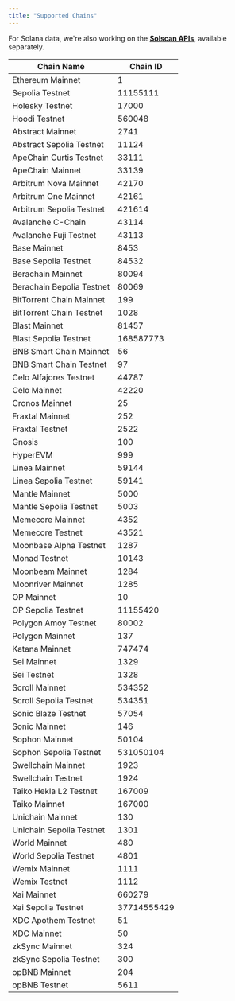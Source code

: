 ```yaml
---
title: "Supported Chains"
---
```


For Solana data, we're also working on the [**Solscan APIs**](https://solscan.io/apis), available separately.

| Chain Name                | Chain ID    |
| ------------------------- | ----------- |
| Ethereum Mainnet          | 1           |
| Sepolia Testnet           | 11155111    |
| Holesky Testnet           | 17000       |
| Hoodi Testnet             | 560048      |
| Abstract Mainnet          | 2741        |
| Abstract Sepolia Testnet  | 11124       |
| ApeChain Curtis Testnet   | 33111       |
| ApeChain Mainnet          | 33139       |
| Arbitrum Nova Mainnet     | 42170       |
| Arbitrum One Mainnet      | 42161       |
| Arbitrum Sepolia Testnet  | 421614      |
| Avalanche C-Chain         | 43114       |
| Avalanche Fuji Testnet    | 43113       |
| Base Mainnet              | 8453        |
| Base Sepolia Testnet      | 84532       |
| Berachain Mainnet         | 80094       |
| Berachain Bepolia Testnet | 80069       |
| BitTorrent Chain Mainnet  | 199         |
| BitTorrent Chain Testnet  | 1028        |
| Blast Mainnet             | 81457       |
| Blast Sepolia Testnet     | 168587773   |
| BNB Smart Chain Mainnet   | 56          |
| BNB Smart Chain Testnet   | 97          |
| Celo Alfajores Testnet    | 44787       |
| Celo Mainnet              | 42220       |
| Cronos Mainnet            | 25          |
| Fraxtal Mainnet           | 252         |
| Fraxtal Testnet           | 2522        |
| Gnosis                    | 100         |
| HyperEVM                  | 999         |
| Linea Mainnet             | 59144       |
| Linea Sepolia Testnet     | 59141       |
| Mantle Mainnet            | 5000        |
| Mantle Sepolia Testnet    | 5003        |
| Memecore Mainnet          | 4352        |
| Memecore Testnet          | 43521       |
| Moonbase Alpha Testnet    | 1287        |
| Monad Testnet             | 10143       |
| Moonbeam Mainnet          | 1284        |
| Moonriver Mainnet         | 1285        |
| OP Mainnet                | 10          |
| OP Sepolia Testnet        | 11155420    |
| Polygon Amoy Testnet      | 80002       |
| Polygon Mainnet           | 137         |
| Katana Mainnet            | 747474      |
| Sei Mainnet               | 1329        |
| Sei Testnet               | 1328        |
| Scroll Mainnet            | 534352      |
| Scroll Sepolia Testnet    | 534351      |
| Sonic Blaze Testnet       | 57054       |
| Sonic Mainnet             | 146         |
| Sophon Mainnet            | 50104       |
| Sophon Sepolia Testnet    | 531050104   |
| Swellchain Mainnet        | 1923        |
| Swellchain Testnet        | 1924        |
| Taiko Hekla L2 Testnet    | 167009      |
| Taiko Mainnet             | 167000      |
| Unichain Mainnet          | 130         |
| Unichain Sepolia Testnet  | 1301        |
| World Mainnet             | 480         |
| World Sepolia Testnet     | 4801        |
| Wemix Mainnet             | 1111        |
| Wemix Testnet             | 1112        |
| Xai Mainnet               | 660279      |
| Xai Sepolia Testnet       | 37714555429 |
| XDC Apothem Testnet       | 51          |
| XDC Mainnet               | 50          |
| zkSync Mainnet            | 324         |
| zkSync Sepolia Testnet    | 300         |
| opBNB Mainnet             | 204         |
| opBNB Testnet             | 5611        |

